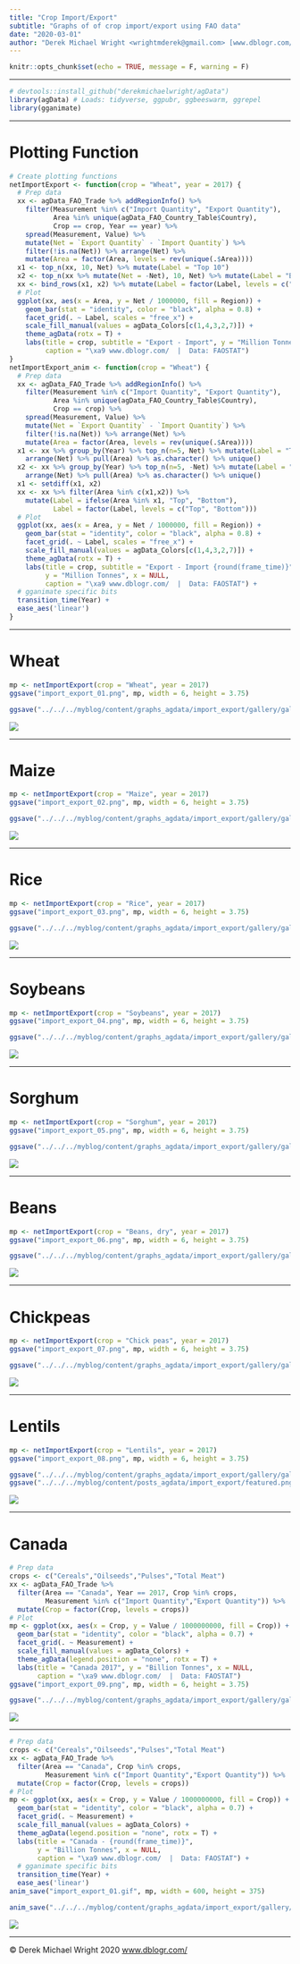 ```yaml
---
title: "Crop Import/Export"
subtitle: "Graphs of of crop import/export using FAO data"
date: "2020-03-01"
author: "Derek Michael Wright <wrightmderek@gmail.com> [www.dblogr.com/](https://dblogr.netlify.com/) [-Image Gallery-](https://dblogr.netlify.app/graphs_agdata/import_export/)"
---
```


```r
knitr::opts_chunk$set(echo = TRUE, message = F, warning = F)
```

---

```r
# devtools::install_github("derekmichaelwright/agData")
library(agData) # Loads: tidyverse, ggpubr, ggbeeswarm, ggrepel
library(gganimate)
```

---

# Plotting Function

```r
# Create plotting functions
netImportExport <- function(crop = "Wheat", year = 2017) {
  # Prep data
  xx <- agData_FAO_Trade %>% addRegionInfo() %>%
    filter(Measurement %in% c("Import Quantity", "Export Quantity"), 
           Area %in% unique(agData_FAO_Country_Table$Country),
           Crop == crop, Year == year) %>%
    spread(Measurement, Value) %>%
    mutate(Net = `Export Quantity` - `Import Quantity`) %>%
    filter(!is.na(Net)) %>% arrange(Net) %>%
    mutate(Area = factor(Area, levels = rev(unique(.$Area))))
  x1 <- top_n(xx, 10, Net) %>% mutate(Label = "Top 10")
  x2 <- top_n(xx %>% mutate(Net = -Net), 10, Net) %>% mutate(Label = "Bottom 10", Net = -Net)
  xx <- bind_rows(x1, x2) %>% mutate(Label = factor(Label, levels = c("Top 10", "Bottom 10")))
  # Plot
  ggplot(xx, aes(x = Area, y = Net / 1000000, fill = Region)) + 
    geom_bar(stat = "identity", color = "black", alpha = 0.8) +
    facet_grid(. ~ Label, scales = "free_x") +
    scale_fill_manual(values = agData_Colors[c(1,4,3,2,7)]) +
    theme_agData(rotx = T) + 
    labs(title = crop, subtitle = "Export - Import", y = "Million Tonnes", x = NULL,
         caption = "\xa9 www.dblogr.com/  |  Data: FAOSTAT")
}
netImportExport_anim <- function(crop = "Wheat") {
  # Prep data
  xx <- agData_FAO_Trade %>% addRegionInfo() %>%
    filter(Measurement %in% c("Import Quantity", "Export Quantity"), 
           Area %in% unique(agData_FAO_Country_Table$Country),
           Crop == crop) %>%
    spread(Measurement, Value) %>%
    mutate(Net = `Export Quantity` - `Import Quantity`) %>%
    filter(!is.na(Net)) %>% arrange(Net) %>%
    mutate(Area = factor(Area, levels = rev(unique(.$Area))))
  x1 <- xx %>% group_by(Year) %>% top_n(n=5, Net) %>% mutate(Label = "Top 10") %>% 
    arrange(Net) %>% pull(Area) %>% as.character() %>% unique()
  x2 <- xx %>% group_by(Year) %>% top_n(n=5, -Net) %>% mutate(Label = "Bottom 10") %>% 
    arrange(Net) %>% pull(Area) %>% as.character() %>% unique()
  x1 <- setdiff(x1, x2)
  xx <- xx %>% filter(Area %in% c(x1,x2)) %>% 
    mutate(Label = ifelse(Area %in% x1, "Top", "Bottom"),
           Label = factor(Label, levels = c("Top", "Bottom")))
  # Plot
  ggplot(xx, aes(x = Area, y = Net / 1000000, fill = Region)) + 
    geom_bar(stat = "identity", color = "black", alpha = 0.8) +
    facet_grid(. ~ Label, scales = "free_x") +
    scale_fill_manual(values = agData_Colors[c(1,4,3,2,7)]) +
    theme_agData(rotx = T) + 
    labs(title = crop, subtitle = "Export - Import {round(frame_time)}", 
         y = "Million Tonnes", x = NULL,
         caption = "\xa9 www.dblogr.com/  |  Data: FAOSTAT") +
  # gganimate specific bits
  transition_time(Year) +
  ease_aes('linear')
}
```

---

# Wheat

```r
mp <- netImportExport(crop = "Wheat", year = 2017)
ggsave("import_export_01.png", mp, width = 6, height = 3.75)
```

```r
ggsave("../../../myblog/content/graphs_agdata/import_export/gallery/gallery/import_export_01.png", mp, width = 6, height = 3.75)
```

![](import_export_01.png)

---

# Maize

```r
mp <- netImportExport(crop = "Maize", year = 2017)
ggsave("import_export_02.png", mp, width = 6, height = 3.75)
```

```r
ggsave("../../../myblog/content/graphs_agdata/import_export/gallery/gallery/import_export_02.png", mp, width = 6, height = 3.75)
```

![](import_export_02.png)

---

# Rice

```r
mp <- netImportExport(crop = "Rice", year = 2017)
ggsave("import_export_03.png", mp, width = 6, height = 3.75)
```

```r
ggsave("../../../myblog/content/graphs_agdata/import_export/gallery/gallery/import_export_03.png", mp, width = 6, height = 3.75)
```

![](import_export_03.png)

---

# Soybeans

```r
mp <- netImportExport(crop = "Soybeans", year = 2017)
ggsave("import_export_04.png", mp, width = 6, height = 3.75)
```

```r
ggsave("../../../myblog/content/graphs_agdata/import_export/gallery/gallery/import_export_04.png", mp, width = 6, height = 3.75)
```

![](import_export_04.png)

---

# Sorghum

```r
mp <- netImportExport(crop = "Sorghum", year = 2017)
ggsave("import_export_05.png", mp, width = 6, height = 3.75)
```

```r
ggsave("../../../myblog/content/graphs_agdata/import_export/gallery/gallery/import_export_05.png", mp, width = 6, height = 3.75)
```

![](import_export_05.png)

---

# Beans

```r
mp <- netImportExport(crop = "Beans, dry", year = 2017)
ggsave("import_export_06.png", mp, width = 6, height = 3.75)
```

```r
ggsave("../../../myblog/content/graphs_agdata/import_export/gallery/gallery/import_export_06.png", mp, width = 6, height = 3.75)
```

![](import_export_06.png)

---

# Chickpeas

```r
mp <- netImportExport(crop = "Chick peas", year = 2017)
ggsave("import_export_07.png", mp, width = 6, height = 3.75)
```

```r
ggsave("../../../myblog/content/graphs_agdata/import_export/gallery/gallery/import_export_07.png", mp, width = 6, height = 3.75)
```

![](import_export_07.png)

---

# Lentils

```r
mp <- netImportExport(crop = "Lentils", year = 2017)
ggsave("import_export_08.png", mp, width = 6, height = 3.75)
```

```r
ggsave("../../../myblog/content/graphs_agdata/import_export/gallery/gallery/import_export_08.png", mp, width = 6, height = 3.75)
ggsave("../../../myblog/content/posts_agdata/import_export/featured.png", mp, width = 6, height = 3.75)
```

![](import_export_08.png)

---

# Canada

```r
# Prep data
crops <- c("Cereals","Oilseeds","Pulses","Total Meat")
xx <- agData_FAO_Trade %>%
  filter(Area == "Canada", Year == 2017, Crop %in% crops,
         Measurement %in% c("Import Quantity","Export Quantity")) %>%
  mutate(Crop = factor(Crop, levels = crops))
# Plot
mp <- ggplot(xx, aes(x = Crop, y = Value / 1000000000, fill = Crop)) +
  geom_bar(stat = "identity", color = "black", alpha = 0.7) +
  facet_grid(. ~ Measurement) +
  scale_fill_manual(values = agData_Colors) +
  theme_agData(legend.position = "none", rotx = T) +
  labs(title = "Canada 2017", y = "Billion Tonnes", x = NULL,
       caption = "\xa9 www.dblogr.com/  |  Data: FAOSTAT")
ggsave("import_export_09.png", mp, width = 6, height = 3.75)
```

```r
ggsave("../../../myblog/content/graphs_agdata/import_export/gallery/gallery/import_export_09.png", mp, width = 6, height = 3.75)
```

![](import_export_09.png)

---

```r
# Prep data
crops <- c("Cereals","Oilseeds","Pulses","Total Meat")
xx <- agData_FAO_Trade %>%
  filter(Area == "Canada", Crop %in% crops,
         Measurement %in% c("Import Quantity","Export Quantity")) %>%
  mutate(Crop = factor(Crop, levels = crops))
# Plot
mp <- ggplot(xx, aes(x = Crop, y = Value / 1000000000, fill = Crop)) +
  geom_bar(stat = "identity", color = "black", alpha = 0.7) +
  facet_grid(. ~ Measurement) +
  scale_fill_manual(values = agData_Colors) +
  theme_agData(legend.position = "none", rotx = T) +
  labs(title = "Canada - {round(frame_time)}",
       y = "Billion Tonnes", x = NULL,
       caption = "\xa9 www.dblogr.com/  |  Data: FAOSTAT") +
  # gganimate specific bits
  transition_time(Year) +
  ease_aes('linear')
anim_save("import_export_01.gif", mp, width = 600, height = 375)
```

```r
anim_save("../../../myblog/content/graphs_agdata/import_export/gallery/gallery/import_export_01.gif", mp, width = 600, height = 375)
```

![](import_export_01.gif)

---

&copy; Derek Michael Wright 2020 [www.dblogr.com/](https://dblogr.netlify.com/)